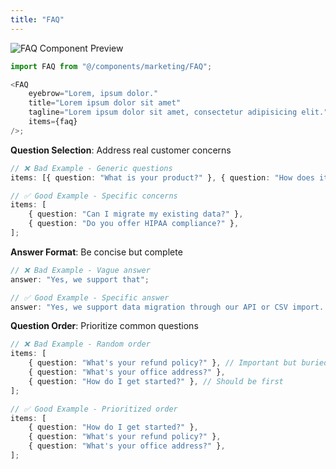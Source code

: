 ```yaml
---
title: "FAQ"
---
```


![FAQ Component Preview](../assets/components/faq.jpg)

```typescript
import FAQ from "@/components/marketing/FAQ";

<FAQ
    eyebrow="Lorem, ipsum dolor."
    title="Lorem ipsum dolor sit amet"
    tagline="Lorem ipsum dolor sit amet, consectetur adipisicing elit."
    items={faq}
/>;
```

**Question Selection**: Address real customer concerns

```typescript
// ❌ Bad Example - Generic questions
items: [{ question: "What is your product?" }, { question: "How does it work?" }];

// ✅ Good Example - Specific concerns
items: [
    { question: "Can I migrate my existing data?" },
    { question: "Do you offer HIPAA compliance?" },
];
```

**Answer Format**: Be concise but complete

```typescript
// ❌ Bad Example - Vague answer
answer: "Yes, we support that";

// ✅ Good Example - Specific answer
answer: "Yes, we support data migration through our API or CSV import. The process typically takes less than 30 minutes.";
```

**Question Order**: Prioritize common questions

```typescript
// ❌ Bad Example - Random order
items: [
    { question: "What's your refund policy?" }, // Important but buried
    { question: "What's your office address?" },
    { question: "How do I get started?" }, // Should be first
];

// ✅ Good Example - Prioritized order
items: [
    { question: "How do I get started?" },
    { question: "What's your refund policy?" },
    { question: "What's your office address?" },
];
```

